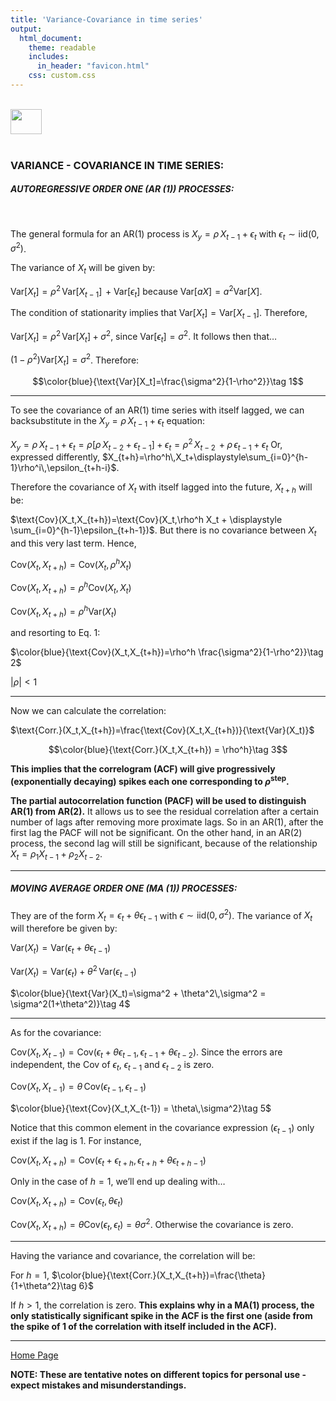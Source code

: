 ```yaml
---
title: 'Variance-Covariance in time series'
output: 
  html_document:
    theme: readable
    includes:
      in_header: "favicon.html" 
    css: custom.css
---
```


<br>
<a href="http://rinterested.github.io/statistics/index.html">
<img HEIGHT="40" WIDTH="50" src="logo.PNG"></a>
<br><br>


### VARIANCE - COVARIANCE IN TIME SERIES:


##### AUTOREGRESSIVE ORDER ONE (AR (1)) PROCESSES:
<br>

The general formula for an AR(1) process is $X_y = \rho \, X_{t-1} + \epsilon_t$ with $\epsilon_t \sim \text{iid}(0,\sigma^2)$.

The variance of $X_t$ will be given by:

$\text{Var}[X_t] = \rho^2\, \text{Var}[X_{t-1}] \, + \text{Var}[\epsilon_t]$ because $\text{Var}[aX]= a^2\text{Var}[X]$.

The condition of stationarity implies that $\text{Var}[X_t] = \text{Var}[X_{t-1}]$. Therefore,

$\text{Var}[X_t]=\rho^2\,\text{Var}[X_t]+\sigma^2$, since $\text{Var}[\epsilon_t]=\sigma^2$. It follows then that...

$(1-\rho^2)\text{Var}[X_t]=\sigma^2$. Therefore:

$$\color{blue}{\text{Var}[X_t]=\frac{\sigma^2}{1-\rho^2}}\tag 1$$

---

To see the covariance of an AR(1) time series with itself lagged, we can backsubstitute in the $X_y = \rho \, X_{t-1} + \epsilon_t$ equation:

$X_y = \rho \, X_{t-1} + \epsilon_t = \rho\left[\rho\,X_{t-2}+\epsilon_{t-1}\right]+\epsilon_t = \rho^2\,X_{t-2}\,+\rho\,\epsilon_{t-1}+\epsilon_t$ Or, expressed differently, $X_{t+h}=\rho^h\,X_t+\displaystyle\sum_{i=0}^{h-1}\rho^i\,\epsilon_{t+h-i}$.

Therefore the covariance of $X_t$ with itself lagged into the future, $X_{t+h}$ will be:

$\text{Cov}(X_t,X_{t+h})=\text{Cov}(X_t,\rho^h X_t + \displaystyle \sum_{i=0}^{h-1}\epsilon_{t+h-1})$. But there is no covariance between $X_t$ and this very last term. Hence,

$\text{Cov}(X_t,X_{t+h})=\text{Cov}(X_t,\rho^h X_t)$

$\text{Cov}(X_t,X_{t+h})=\rho^h \text{Cov}(X_t, X_t)$

$\text{Cov}(X_t,X_{t+h})=\rho^h \text{Var}(X_t)$

and resorting to Eq. 1:

$\color{blue}{\text{Cov}(X_t,X_{t+h})=\rho^h \frac{\sigma^2}{1-\rho^2}}\tag 2$

$\vert \rho \vert < 1$

---

Now we can calculate the correlation:

$\text{Corr.}(X_t,X_{t+h})=\frac{\text{Cov}(X_t,X_{t+h})}{\text{Var}(X_t)}$

$$\color{blue}{\text{Corr.}(X_t,X_{t+h}) = \rho^h}\tag 3$$

**This implies that the correlogram (ACF) will give progressively (exponentially decaying) spikes each one corresponding to $\rho^{\text{step}}$.**

**The partial autocorrelation function (PACF) will be used to distinguish AR(1) from AR(2).** It allows us to see the residual correlation after a certain number of lags after removing more proximate lags. So in an AR(1), after the first lag the PACF will not be significant. On the other hand, in an AR(2) process, the second lag will still be significant, because of the relationship $X_t=\rho_1 X_{t-1}+\rho_2 X_{t-2}$.

---

##### MOVING AVERAGE ORDER ONE (MA (1)) PROCESSES:

They are of the form $X_t=\epsilon_t + \theta \epsilon_{t-1}$ with $\epsilon \sim \text{iid}(0,\sigma^2)$. The variance of $X_t$ will therefore be given by:

$\text{Var}(X_t)= \text{Var}(\epsilon_t+\theta \epsilon_{t-1})$

$\text{Var}(X_t)=\text{Var}(\epsilon_t) + \theta^2 \, \text{Var}(\epsilon_{t-1})$

$\color{blue}{\text{Var}(X_t)=\sigma^2 + \theta^2\,\sigma^2 = \sigma^2(1+\theta^2)}\tag 4$

---

As for the covariance:

$\text{Cov}(X_t,X_{t-1})=\text{Cov}(\epsilon_t + \theta \epsilon_{t-1}, \epsilon_{t-1} + \theta \epsilon_{t-2})$. Since the errors are independent, the $\text{Cov}$ of $\epsilon_t$, $\epsilon_{t-1}$ and $\epsilon_{t-2}$ is zero.

$\text{Cov}(X_t,X_{t-1})=\theta \, \text{Cov}(\epsilon_{t-1},\epsilon_{t-1})$

$\color{blue}{\text{Cov}(X_t,X_{t-1}) = \theta\,\sigma^2}\tag 5$

Notice that this common element in the covariance expression ($\epsilon_{t-1}$) only exist if the lag is $1$. For instance,

$\text{Cov}(X_t,X_{t+h})= \text{Cov}(\epsilon_t+\epsilon_{t+h},\epsilon_{t+h} + \theta \epsilon_{t+h-1})$

Only in the case of $h=1$, we'll end up dealing with...

$\text{Cov}(X_t,X_{t+h})=\text{Cov}(\epsilon_t,\theta\epsilon_t)$

$\text{Cov}(X_t,X_{t+h})=\theta \text{Cov}(\epsilon_t,\epsilon_t)=\theta\sigma^2$. Otherwise the covariance is zero.

---

Having the variance and covariance, the correlation will be:

For $h=1$, $\color{blue}{\text{Corr.}(X_t,X_{t+h})=\frac{\theta}{1+\theta^2}\tag 6}$

If $h>1$, the correlation is zero. **This explains why in a MA(1) process, the only statistically significant spike in the ACF is the first one (aside from the spike of 1 of the correlation with itself included in the ACF).** 



---
<a href="http://rinterested.github.io/statistics/index.html">Home Page</a>

**NOTE: These are tentative notes on different topics for personal use - expect mistakes and misunderstandings.**
